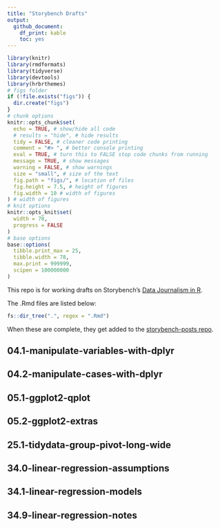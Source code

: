 ```yaml
---
title: "Storybench Drafts"
output: 
  github_document: 
    df_print: kable
    toc: yes
---
```


```r
library(knitr)
library(rmdformats)
library(tidyverse)
library(devtools)
library(hrbrthemes)
# figs folder
if (!file.exists("figs")) {
  dir.create("figs")
}
# chunk options
knitr::opts_chunk$set(
  echo = TRUE, # show/hide all code
  # results = "hide", # hide results
  tidy = FALSE, # cleaner code printing
  comment = "#> ", # better console printing
  eval = TRUE, # turn this to FALSE stop code chunks from running
  message = TRUE, # show messages
  warning = FALSE, # show warnings
  size = "small", # size of the text
  fig.path = "figs/", # location of files
  fig.height = 7.5, # height of figures
  fig.width = 10 # width of figures
) # width of figures
# knit options
knitr::opts_knit$set(
  width = 78,
  progress = FALSE
)
# base options
base::options(
  tibble.print_max = 25,
  tibble.width = 78,
  max.print = 999999,
  scipen = 100000000
)
```

This repo is for working drafts on Storybench's [Data Journalism in R](https://www.storybench.org/category/data-journalism-in-r/). 

The .Rmd files are listed below: 

```r
fs::dir_tree(".", regex = ".Rmd")
```

When these are complete, they get added to the [storybench-posts repo](https://github.com/mjfrigaard/storybench-posts). 

## 04.1-manipulate-variables-with-dplyr

## 04.2-manipulate-cases-with-dplyr

## 05.1-ggplot2-qplot

## 05.2-ggplot2-extras

## 25.1-tidydata-group-pivot-long-wide

## 34.0-linear-regression-assumptions

## 34.1-linear-regression-models

## 34.9-linear-regression-notes





